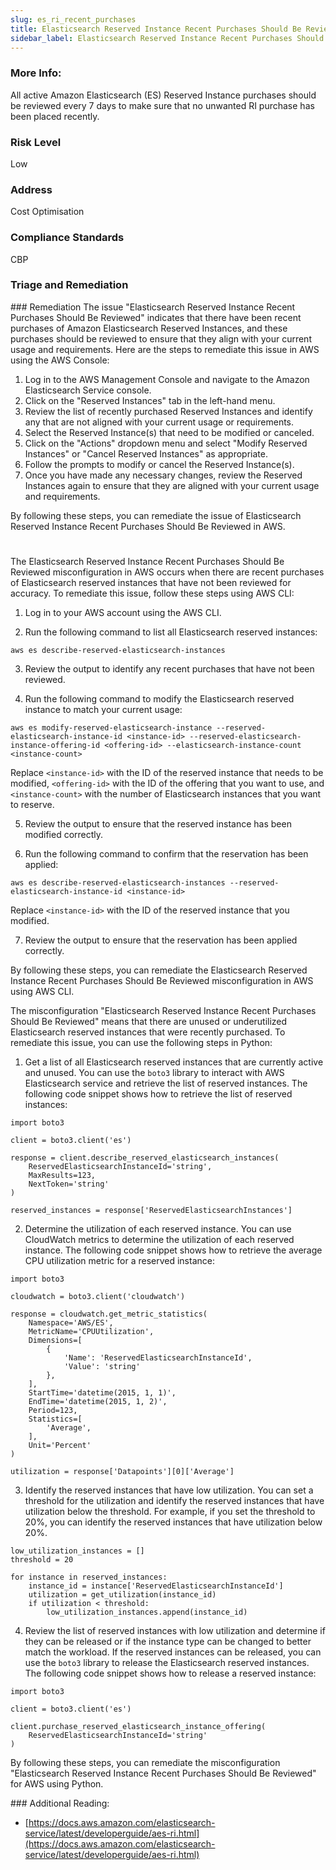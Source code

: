 ```yaml
---
slug: es_ri_recent_purchases
title: Elasticsearch Reserved Instance Recent Purchases Should Be Reviewed
sidebar_label: Elasticsearch Reserved Instance Recent Purchases Should Be Reviewed
---
```


### More Info:

All active Amazon Elasticsearch (ES) Reserved Instance purchases should be reviewed every 7 days to make sure that no unwanted RI purchase has been placed recently.

### Risk Level

Low

### Address

Cost Optimisation

### Compliance Standards

CBP


### Triage and Remediation
<Tabs>
<Tab title='Remediation'>
### Remediation

<AccordionGroup>
<Accordion title='Using Console' defaultOpen='true'>
The issue "Elasticsearch Reserved Instance Recent Purchases Should Be Reviewed" indicates that there have been recent purchases of Amazon Elasticsearch Reserved Instances, and these purchases should be reviewed to ensure that they align with your current usage and requirements. Here are the steps to remediate this issue in AWS using the AWS Console:

1. Log in to the AWS Management Console and navigate to the Amazon Elasticsearch Service console.
2. Click on the "Reserved Instances" tab in the left-hand menu.
3. Review the list of recently purchased Reserved Instances and identify any that are not aligned with your current usage or requirements.
4. Select the Reserved Instance(s) that need to be modified or canceled.
5. Click on the "Actions" dropdown menu and select "Modify Reserved Instances" or "Cancel Reserved Instances" as appropriate.
6. Follow the prompts to modify or cancel the Reserved Instance(s).
7. Once you have made any necessary changes, review the Reserved Instances again to ensure that they are aligned with your current usage and requirements.

By following these steps, you can remediate the issue of Elasticsearch Reserved Instance Recent Purchases Should Be Reviewed in AWS.

#
</Accordion>

<Accordion title='Using CLI'>
The Elasticsearch Reserved Instance Recent Purchases Should Be Reviewed misconfiguration in AWS occurs when there are recent purchases of Elasticsearch reserved instances that have not been reviewed for accuracy. To remediate this issue, follow these steps using AWS CLI:

1. Log in to your AWS account using the AWS CLI.

2. Run the following command to list all Elasticsearch reserved instances:

```
aws es describe-reserved-elasticsearch-instances
```

3. Review the output to identify any recent purchases that have not been reviewed.

4. Run the following command to modify the Elasticsearch reserved instance to match your current usage:

```
aws es modify-reserved-elasticsearch-instance --reserved-elasticsearch-instance-id <instance-id> --reserved-elasticsearch-instance-offering-id <offering-id> --elasticsearch-instance-count <instance-count>
```

Replace `<instance-id>` with the ID of the reserved instance that needs to be modified, `<offering-id>` with the ID of the offering that you want to use, and `<instance-count>` with the number of Elasticsearch instances that you want to reserve.

5. Review the output to ensure that the reserved instance has been modified correctly.

6. Run the following command to confirm that the reservation has been applied:

```
aws es describe-reserved-elasticsearch-instances --reserved-elasticsearch-instance-id <instance-id>
```

Replace `<instance-id>` with the ID of the reserved instance that you modified.

7. Review the output to ensure that the reservation has been applied correctly.

By following these steps, you can remediate the Elasticsearch Reserved Instance Recent Purchases Should Be Reviewed misconfiguration in AWS using AWS CLI.
</Accordion>

<Accordion title='Using Python'>
The misconfiguration "Elasticsearch Reserved Instance Recent Purchases Should Be Reviewed" means that there are unused or underutilized Elasticsearch reserved instances that were recently purchased. To remediate this issue, you can use the following steps in Python:

1. Get a list of all Elasticsearch reserved instances that are currently active and unused. You can use the `boto3` library to interact with AWS Elasticsearch service and retrieve the list of reserved instances. The following code snippet shows how to retrieve the list of reserved instances:

```
import boto3

client = boto3.client('es')

response = client.describe_reserved_elasticsearch_instances(
    ReservedElasticsearchInstanceId='string',
    MaxResults=123,
    NextToken='string'
)

reserved_instances = response['ReservedElasticsearchInstances']
```

2. Determine the utilization of each reserved instance. You can use CloudWatch metrics to determine the utilization of each reserved instance. The following code snippet shows how to retrieve the average CPU utilization metric for a reserved instance:

```
import boto3

cloudwatch = boto3.client('cloudwatch')

response = cloudwatch.get_metric_statistics(
    Namespace='AWS/ES',
    MetricName='CPUUtilization',
    Dimensions=[
        {
            'Name': 'ReservedElasticsearchInstanceId',
            'Value': 'string'
        },
    ],
    StartTime='datetime(2015, 1, 1)',
    EndTime='datetime(2015, 1, 2)',
    Period=123,
    Statistics=[
        'Average',
    ],
    Unit='Percent'
)

utilization = response['Datapoints'][0]['Average']
```

3. Identify the reserved instances that have low utilization. You can set a threshold for the utilization and identify the reserved instances that have utilization below the threshold. For example, if you set the threshold to 20%, you can identify the reserved instances that have utilization below 20%.

```
low_utilization_instances = []
threshold = 20

for instance in reserved_instances:
    instance_id = instance['ReservedElasticsearchInstanceId']
    utilization = get_utilization(instance_id)
    if utilization < threshold:
        low_utilization_instances.append(instance_id)
```

4. Review the list of reserved instances with low utilization and determine if they can be released or if the instance type can be changed to better match the workload. If the reserved instances can be released, you can use the `boto3` library to release the Elasticsearch reserved instances. The following code snippet shows how to release a reserved instance:

```
import boto3

client = boto3.client('es')

client.purchase_reserved_elasticsearch_instance_offering(
    ReservedElasticsearchInstanceId='string'
)
```

By following these steps, you can remediate the misconfiguration "Elasticsearch Reserved Instance Recent Purchases Should Be Reviewed" for AWS using Python.
</Accordion>

</AccordionGroup>
</Tab>
</Tabs>
### Additional Reading:

- [https://docs.aws.amazon.com/elasticsearch-service/latest/developerguide/aes-ri.html](https://docs.aws.amazon.com/elasticsearch-service/latest/developerguide/aes-ri.html) 

